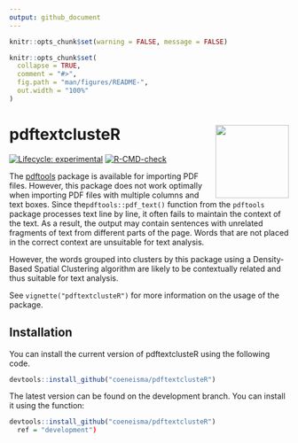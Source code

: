```yaml
---
output: github_document
---
```


```r
knitr::opts_chunk$set(warning = FALSE, message = FALSE) 
```

<!-- README.md is generated from README.Rmd. Please edit that file -->

```r
knitr::opts_chunk$set(
  collapse = TRUE,
  comment = "#>",
  fig.path = "man/figures/README-",
  out.width = "100%"
)
```

# pdftextclusteR <img src="man/figures/logo.png" align="right" height="132"/>

<!-- badges: start -->

[![Lifecycle: experimental](https://img.shields.io/badge/lifecycle-experimental-orange.svg)](https://lifecycle.r-lib.org/articles/stages.html#experimental) [![R-CMD-check](https://github.com/coeneisma/pdftextclusteR/actions/workflows/R-CMD-check.yaml/badge.svg)](https://github.com/coeneisma/pdftextclusteR/actions/workflows/R-CMD-check.yaml)

<!-- badges: end -->

The [pdftools](https://docs.ropensci.org/pdftools/) package is available for importing PDF files. However, this package does not work optimally when importing PDF files with multiple columns and text boxes. Since the`pdftools::pdf_text()` function from the `pdftools` package processes text line by line, it often fails to maintain the context of the text. As a result, the output may contain sentences with unrelated fragments of text from different parts of the page. Words that are not placed in the correct context are unsuitable for text analysis. 

However, the words grouped into clusters by this package using a Density-Based Spatial Clustering algorithm are likely to be contextually related and thus suitable for text analysis.

See `vignette("pdftextclusteR")` for more information on the usage of the package. 

## Installation

You can install the current version of pdftextclusteR using the following code.

``` r
devtools::install_github("coeneisma/pdftextclusteR")
```

The latest version can be found on the development branch. You can install it using the function:

``` r
devtools::install_github("coeneisma/pdftextclusteR")
  ref = "development")
```
